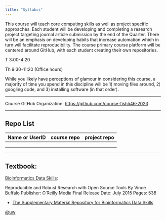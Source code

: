 ```yaml
---
title: "Syllabus"
---
```


This course will teach core computing skills as well as project specific approaches. Each student will be developing and completing a research project targeting journal article submission by the end of the Quarter. There will be an emphasis on developing habits that increase automation which in turn will facilitate reproducibility. The course primary course platform will be centered around GitHub, with each student creating their own repositories.

T 3:00-4:20

Th 9:30-11:20 (Office hours)

While you likely have perceptions of glamour in considering this course, a majority of time you spend in this discipline will be 1) moving files around, 2) googling code, and 3) installing software (in that order).


------------------------------------------------------------------------

Course GitHub Organization: <https://github.com/course-fish546-2023>

---

## Repo List

| Name or UserID | course repo | project repo |
|----------------|-------------|--------------|
|                |             |              |
|                |             |              |
|                |             |              |

------------------------------------------------------------------------

## Textbook:

[Bioinformatics Data Skills](https://www.amazon.com/Bioinformatics-Data-Skills-Reproducible-Research/dp/1449367372/):

Reproducible and Robust Research with Open Source Tools By Vince Buffalo Publisher: O'Reilly Media Final Release Date: July 2015 Pages: 538

-   [The Supplementary Material Repository for Bioinformatics Data Skills](https://github.com/vsbuffalo/bds-files)

[\@uw](https://drive.google.com/a/uw.edu/file/d/0BwVK83sm6XQGWGNZUmlLckdZU1E/view?usp=sharing)
